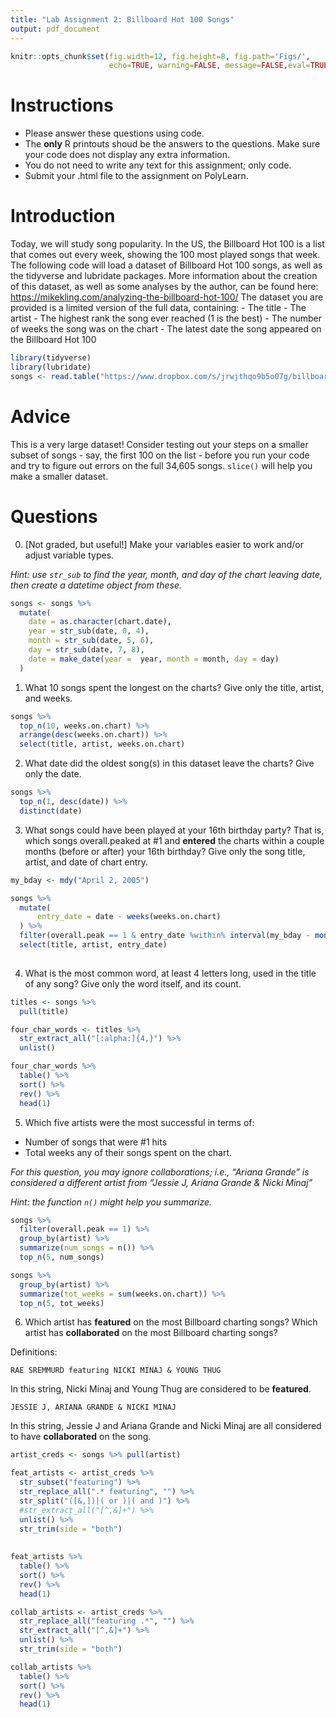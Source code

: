 ```yaml
---
title: "Lab Assignment 2: Billboard Hot 100 Songs"
output: pdf_document
---
```


```r
knitr::opts_chunk$set(fig.width=12, fig.height=8, fig.path='Figs/',
                      echo=TRUE, warning=FALSE, message=FALSE,eval=TRUE)
```


# Instructions

* Please answer these questions using code.  
* The **only** R printouts shoud be the answers to the questions. Make sure your code does not display any extra information.
* You do not need to write any text for this assignment; only code.
* Submit your .html file to the assignment on PolyLearn.

# Introduction

Today, we will study song popularity.  In the US, the Billboard Hot 100 is a list that comes out every week, showing the 100 most played songs that week.
The following code will load a dataset of Billboard Hot 100 songs, as well as the tidyverse and lubridate packages.  More information about the creation of this dataset, as well as some analyses by the author, can be found here: [https://mikekling.com/analyzing-the-billboard-hot-100/](https://mikekling.com/analyzing-the-billboard-hot-100/)  The dataset you are provided is a limited version of the full data, containing:
- The title
- The artist
- The highest rank the song ever reached (1 is the best)
- The number of weeks the song was on the chart
- The latest date the song appeared on the Billboard Hot 100


```r
library(tidyverse)
library(lubridate)
songs <- read.table("https://www.dropbox.com/s/jrwjthqo9b5o07g/billboard_songs.txt?dl=1", header = TRUE, stringsAsFactors = FALSE)
```

# Advice

This is a very large dataset!  Consider testing out your steps on a smaller subset of songs - say, the first 100 on the list - before you run your code and try to figure out errors on the full 34,605 songs.  `slice()` will help you make a smaller dataset.

# Questions

0) [Not graded, but useful!] Make your variables easier to work and/or adjust variable types.

*Hint: use `str_sub` to find the year, month, and day of the chart leaving date, then create a datetime object from these.*

```r
songs <- songs %>% 
  mutate(
    date = as.character(chart.date),
    year = str_sub(date, 0, 4),
    month = str_sub(date, 5, 6),
    day = str_sub(date, 7, 8),
    date = make_date(year =  year, month = month, day = day)
  )

```



1) What 10 songs spent the longest on the charts?  Give only the title, artist, and weeks.

```r
songs %>% 
  top_n(10, weeks.on.chart) %>%
  arrange(desc(weeks.on.chart)) %>%
  select(title, artist, weeks.on.chart)
```


2) What date did the oldest song(s) in this dataset leave the charts? Give only the date.

```r
songs %>% 
  top_n(1, desc(date)) %>%
  distinct(date)
```



3) What songs could have been played at your 16th birthday party?  That is, which songs overall.peaked at #1 and **entered** the charts within a couple months (before or after) your 16th birthday?  Give only the song title, artist, and date of chart entry.



```r
my_bday <- mdy("April 2, 2005")

songs %>% 
  mutate(
      entry_date = date - weeks(weeks.on.chart)
  ) %>%
  filter(overall.peak == 1 & entry_date %within% interval(my_bday - months(2), my_bday + months(2))) %>%
  select(title, artist, entry_date)
  
```


4) What is the most common word, at least 4 letters long, used in the title of any song?  Give only the word itself, and its count.

```r
titles <- songs %>% 
  pull(title) 

four_char_words <- titles %>%
  str_extract_all("[:alpha:]{4,}") %>%
  unlist()

four_char_words %>%
  table() %>%
  sort() %>%
  rev() %>%
  head(1)
```


5) Which five artists were the most successful in terms of:
- Number of songs that were #1 hits
- Total weeks any of their songs spent on the chart.

*For this question, you may ignore collaborations; i.e., "Ariana Grande" is considered a different artist from "Jessie J, Ariana Grande & Nicki Minaj"*

*Hint: the function `n()` might help you summarize.*

```r
songs %>% 
  filter(overall.peak == 1) %>%
  group_by(artist) %>%
  summarize(num_songs = n()) %>%
  top_n(5, num_songs)

songs %>% 
  group_by(artist) %>%
  summarize(tot_weeks = sum(weeks.on.chart)) %>%
  top_n(5, tot_weeks)
```

6) Which artist has **featured** on the most Billboard charting songs?  Which artist has **collaborated** on the most Billboard charting songs?

Definitions:
```
RAE SREMMURD featuring NICKI MINAJ & YOUNG THUG
```
In this string, Nicki Minaj and Young Thug are considered to be **featured**.
```
JESSIE J, ARIANA GRANDE & NICKI MINAJ
```
In this string, Jessie J and Ariana Grande and Nicki Minaj are all considered to have **collaborated** on the song.

```r
artist_creds <- songs %>% pull(artist)

feat_artists <- artist_creds %>% 
  str_subset("featuring") %>% 
  str_replace_all(".* featuring", "") %>%
  str_split("([&,])|( or )|( and )") %>%
  #str_extract_all("[^,&]+") %>%
  unlist() %>%
  str_trim(side = "both")
  
  
feat_artists %>% 
  table() %>%
  sort() %>%
  rev() %>%
  head(1)

collab_artists <- artist_creds %>%
  str_replace_all("featuring .*", "") %>%
  str_extract_all("[^,&]+") %>%
  unlist() %>%
  str_trim(side = "both")

collab_artists %>% 
  table() %>%
  sort() %>%
  rev() %>%
  head(1)
  
```


